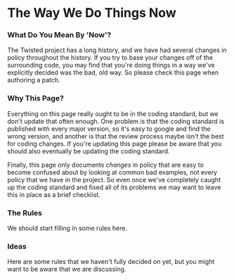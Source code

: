 = The Way We Do Things Now =

=== What Do You Mean By 'Now'? ===

The Twisted project has a long history, and we have had several changes in policy throughout the history.  If you try to base your changes off of the surrounding code, you may find that you're doing things in a way we've explicitly decided was the bad, old way.  So please check this page when authoring a patch.

=== Why This Page? ===

Everything on this page really ought to be in the coding standard, but we don't update that often enough.  One problem is that the coding standard is published with every major version, so it's easy to google and find the wrong version, and another is that the review process maybe isn't the best for coding changes.  If you're updating this page please be aware that you should also eventually be updating the coding standard.

Finally, this page only documents ''changes'' in policy that are easy to become confused about by looking at common bad examples, not every policy that we have in the project.  So even once we've completely caught up the coding standard and fixed all of its problems we may want to leave this in place as a brief checklist.

=== The Rules ===

We should start filling in some rules here.

=== Ideas ===

Here are some rules that we haven't fully decided on yet, but you might want to be aware that we are discussing.